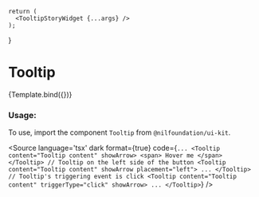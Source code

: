 
<Meta
    title="Tooltip"
    component={Tooltip}
/>

    return (
      <TooltipStoryWidget {...args} />
    );
}

# Tooltip


<Canvas isColumn>
  <Story name="Base" args={{}}>
    {Template.bind({})}
  </Story>
</Canvas>

<ArgsTable of={Tooltip} />

### Usage:

To use, import the component `Tooltip` from `@nilfoundation/ui-kit`.

<Source
  language='tsx'
  dark
  format={true}
  code={`
        ...
        <Tooltip content="Tooltip content" showArrow>
          <span>
            Hover me
          </span>
        </Tooltip>
        // Tooltip on the left side of the button
        <Tooltip content="Tooltip content" showArrow placement="left">
            ...
        </Tooltip>
        // Tooltip's triggering event is click
        <Tooltip content="Tooltip content" triggerType="click" showArrow>
            ...
        </Tooltip>
      `}
/>

